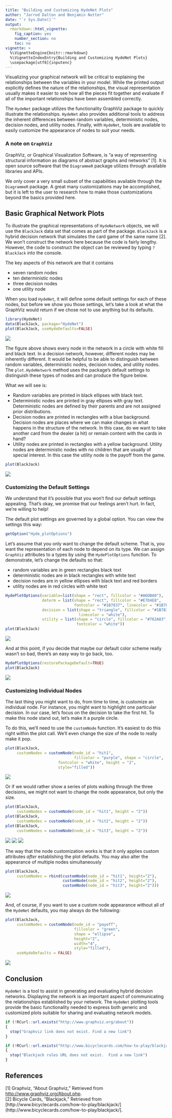 ```yaml
---
title: "Building and Customizing HydeNet Plots"
author: "Jarrod Dalton and Benjamin Nutter"
date: "`r Sys.Date()`"
output:
  rmarkdown::html_vignette:
    fig_caption: yes
    number_section: no
    toc: no
vignette: >
  %\VignetteEngine{knitr::rmarkdown}
  %\VignetteIndexEntry{Building and Customizing HydeNet Plots}
  \usepackage[utf8]{inputenc}
---
```


Visualizing your graphical network will be critical to explaining the relationships between the variables in your model. While the printed output explicitly defines the nature of the relationships, the visual representation usually makes it easier to see how all the pieces fit together and evaluate if all of the important relationships have been assembled correctly.

The `HydeNet` package utilizes the functionality GraphViz package to quickly illustrate the relationships. `HydeNet` also provides additional tools to address the inherent differences between random variables, deterministic nodes, decision nodes, and utility nodes.  Finally, with `HydeNet`, tools are available to easily customize the appearance of nodes to suit your needs.

### A note on `GraphViz`
GraphViz, or Graphical Visualization Software, is "a way of representing structural information as diagrams of abstract graphs and networks" [1].  It is open source software that the `DiagrammeR` package utilizes through available libraries and APIs.  

We only cover a very small subset of the capabilities available through the `DiagrammeR` package. A great many customizations may be accomplished, but it is left to the user to research how to make those customizations beyond the basics provided here.

## Basic Graphical Network Plots
To illustrate the graphical representations of `HydeNetwork` objects, we will use the `BlackJack` data set that comes as part of the package.  `BlackJack` is a hybrid decision network that simulates the card game of the same name [2].  We won't construct the network here because the code is fairly lengthy.  However, the code to construct the object can be reviewed by typing `?BlackJack` into the console.

The key aspects of this network are that it contains

* seven random nodes
* ten deterministic nodes
* three decision nodes
* one utility node

When you load `HydeNet`, it will define some default settings for each of these nodes, but before we show you those settings, let's take a look at what the GraphViz would return if we chose not to use anything but its defaults.

```r
library(HydeNet)
data(BlackJack, package="HydeNet")
plot(BlackJack, useHydeDefaults=FALSE)
```
![](vignette_images/HydeNetPlots1.jpeg)

The figure above shows every node in the network in a circle with white fill and black text. In a decision network, however, different nodes may be inherently different.  It would be helpful to be able to distinguish between random variables, deterministic nodes, decision nodes, and utility nodes.  The `plot.HydeNetwork` method uses the package's default settings to distinguish these types of nodes and can produce the figure below.

What we will see is:

* Random variables are printed in black ellipses with black text.
* Deterministic nodes are printed in gray ellipses with gray text.  
  Deterministic nodes are defined by their parents and are not assigned 
  prior distributions.
* Decision nodes are printed in rectangles with a blue background. Decision 
  nodes are places where we can make changes in what happens in the structure 
  of the network.  In this case, do we want to take another card from the 
  dealer (a hit) or remain content with the cards in hand?
* Utility nodes are printed in rectangles with a yellow background. Utility
  nodes are deterministic nodes with no children that are usually of special 
  interest.  In this case the utility node is the payoff from the game.

```r
plot(BlackJack)
```
![](vignette_images/HydeNetPlots2.jpeg)

### Customizing the Default Settings
We understand that it's possible that you won't find our default settings appealing.  That's okay, we promise that our feelings aren't hurt. In fact, we're willing to help!  

The default plot settings are governed by a global option.  You can view the settings this way:

```r
getOption("Hyde_plotOptions")
```

Let's assume that you only want to change the default scheme.  That is, you want the representation of each node to depend on its type.  We can assign `GraphViz` attributes to a types by using the `HydePlotOptions` function.  To demonstrate, let's change the defaults so that:

* random variables are in green rectangles black text
* deterministic nodes are in black rectangles with white text
* decision nodes are in yellow ellipses with black text and red borders
* utility nodes are in red circles with white text

```r
HydePlotOptions(variable=list(shape = "rect", fillcolor = "#A6DBA0"),
                determ = list(shape = "rect", fillcolor = "#E7D4E8",
                              fontcolor = "#1B7837", linecolor = "#1B7837"),
                decision = list(shape = "triangle", fillcolor = "#1B7837",
                                linecolor = "white"),
                utility = list(shape = "circle", fillcolor = "#762A83", 
                               fontcolor = "white"))
plot(BlackJack)
```
![](vignette_images/HydeNetPlots3.jpeg)

And at this point, if you decide that maybe our default color scheme really wasn't so bad, there's an easy way to go back, too.

```r
HydePlotOptions(restorePackageDefault=TRUE)
plot(BlackJack)
```
![](vignette_images/HydeNetPlots2.jpeg)

### Customizing Individual Nodes
The last thing you might want to do, from time to time, is customize an individual node.  For instance, you might want to highlight one particular decision.  In our case, let's focus on the decision to take the first hit.  To make this node stand out, let's make it a purple circle.

To do this, we'll need to use the `customNode` function.  It's easiest to do this right within the plot call.  We'll even change the size of the node to really make it pop.

```r
plot(BlackJack,
     customNodes = customNode(node_id = "hit1",
                              fillcolor = "purple", shape = "circle",
                       fontcolor = "white", height = "2",
                       style="filled"))
```
![](vignette_images/HydeNetPlots4.jpeg)

Or if we would rather show a series of plots walking through the three decisions, we might not want to change the node appearance, but only the size.

```r
plot(BlackJack,
     customNodes = customNode(node_id = "hit1", height = "2"))
plot(BlackJack,
     customNodes = customNode(node_id = "hit2", height = "2"))
plot(BlackJack,
     customNodes = customNode(node_id = "hit3", height = "2"))
```
![](vignette_images/HydeNetPlots5.jpeg)
![](vignette_images/HydeNetPlots6.jpeg)
![](vignette_images/HydeNetPlots7.jpeg)

The way that the node customization works is that it only applies custom attributes _after_ establishing the plot defaults.  You may also alter the appearance of 
multiple nodes simultaneously

```r
plot(BlackJack,
     customNodes = rbind(customNode(node_id = "hit1", height="2"),
                         customNode(node_id = "hit2", height="2"),
                         customNode(node_id = "hit3", height="2")))
```
![](vignette_images/HydeNetPlots8.jpeg)

And, of course, if you want to use a custom node appearance without all of the `HydeNet` defaults, you may always do the following:

```r
plot(BlackJack,
     customNodes = customNode(node_id = "payoff", 
                              fillcolor = "green", 
                              shape = "ellipse", 
                              height="2", 
                              width="4",
                              style="filled"),
     useHydeDefaults = FALSE)
```
![](vignette_images/HydeNetPlots9.jpeg)

## Conclusion
`HydeNet` is a tool to assist in generating and evaluating hybrid decision networks.  Displaying the network is an important aspect of communicating the relationships established by your network.  The `HydeNet` plotting tools provide the basic functionality needed to express both generic and customized plots suitable for sharing and evaluating network models.

```r
if (!RCurl::url.exists("http://www.graphviz.org/about"))
{
  stop("Graphviz link does not exist. Find a new link")
}

if (!RCurl::url.exists("http://www.bicyclecards.com/how-to-play/blackjack/"))
{
  stop("Blackjack rules URL does not exist.  Find a new link")
}
```


## References
[1] Graphviz, "About Graphviz," Retrieved from [http://www.graphviz.org/About.php](http://www.graphviz.org/About.php).  
[2] Bicycle Cards, "Blackjack," Retrieved from [http://www.bicyclecards.com/how-to-play/blackjack/](http://www.bicyclecards.com/how-to-play/blackjack/].